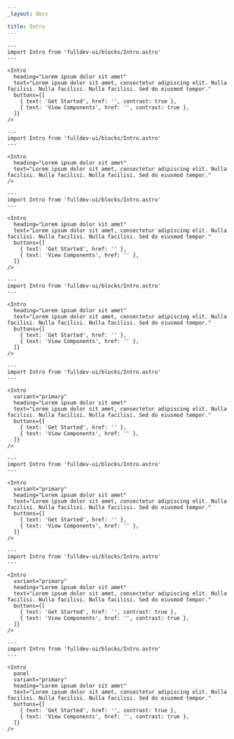 ```yaml
---
_layout: docs

title: Intro
---
```


```astro live
---
import Intro from 'fulldev-ui/blocks/Intro.astro'
---

<Intro
  heading="Lorem ipsum dolor sit amet"
  text="Lorem ipsum dolor sit amet, consectetur adipiscing elit. Nulla facilisi. Nulla facilisi. Nulla facilisi. Sed do eiusmod tempor."
  buttons={[
    { text: 'Get Started', href: '', contrast: true },
    { text: 'View Components', href: '', contrast: true },
  ]}
/>
```

```astro live
---
import Intro from 'fulldev-ui/blocks/Intro.astro'
---

<Intro
  heading="Lorem ipsum dolor sit amet"
  text="Lorem ipsum dolor sit amet, consectetur adipiscing elit. Nulla facilisi. Nulla facilisi. Nulla facilisi. Sed do eiusmod tempor."
/>
```

```astro live
---
import Intro from 'fulldev-ui/blocks/Intro.astro'
---

<Intro
  heading="Lorem ipsum dolor sit amet"
  text="Lorem ipsum dolor sit amet, consectetur adipiscing elit. Nulla facilisi. Nulla facilisi. Nulla facilisi. Sed do eiusmod tempor."
  buttons={[
    { text: 'Get Started', href: '' },
    { text: 'View Components', href: '' },
  ]}
/>
```

```astro live
---
import Intro from 'fulldev-ui/blocks/Intro.astro'
---

<Intro
  heading="Lorem ipsum dolor sit amet"
  text="Lorem ipsum dolor sit amet, consectetur adipiscing elit. Nulla facilisi. Nulla facilisi. Nulla facilisi. Sed do eiusmod tempor."
  buttons={[
    { text: 'Get Started', href: '' },
    { text: 'View Components', href: '' },
  ]}
/>
```

```astro live
---
import Intro from 'fulldev-ui/blocks/Intro.astro'
---

<Intro
  variant="primary"
  heading="Lorem ipsum dolor sit amet"
  text="Lorem ipsum dolor sit amet, consectetur adipiscing elit. Nulla facilisi. Nulla facilisi. Nulla facilisi. Sed do eiusmod tempor."
  buttons={[
    { text: 'Get Started', href: '' },
    { text: 'View Components', href: '' },
  ]}
/>
```

```astro live
---
import Intro from 'fulldev-ui/blocks/Intro.astro'
---

<Intro
  variant="primary"
  heading="Lorem ipsum dolor sit amet"
  text="Lorem ipsum dolor sit amet, consectetur adipiscing elit. Nulla facilisi. Nulla facilisi. Nulla facilisi. Sed do eiusmod tempor."
  buttons={[
    { text: 'Get Started', href: '' },
    { text: 'View Components', href: '' },
  ]}
/>
```

```astro live
---
import Intro from 'fulldev-ui/blocks/Intro.astro'
---

<Intro
  variant="primary"
  heading="Lorem ipsum dolor sit amet"
  text="Lorem ipsum dolor sit amet, consectetur adipiscing elit. Nulla facilisi. Nulla facilisi. Nulla facilisi. Sed do eiusmod tempor."
  buttons={[
    { text: 'Get Started', href: '', contrast: true },
    { text: 'View Components', href: '', contrast: true },
  ]}
/>
```

```astro live
---
import Intro from 'fulldev-ui/blocks/Intro.astro'
---

<Intro
  panel
  variant="primary"
  heading="Lorem ipsum dolor sit amet"
  text="Lorem ipsum dolor sit amet, consectetur adipiscing elit. Nulla facilisi. Nulla facilisi. Nulla facilisi. Sed do eiusmod tempor."
  buttons={[
    { text: 'Get Started', href: '', contrast: true },
    { text: 'View Components', href: '', contrast: true },
  ]}
/>
```
